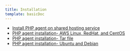 ```yaml
---
title: Installation
template: basicDoc
---
```


* [Install PHP agent on shared hosting service](/docs/agents/php-agent/installation/install-php-agent-shared-hosting-service)
* [PHP agent installation- AWS Linux, RedHat, and CentOS](/docs/agents/php-agent/installation/php-agent-installation-aws-linux-redhat-centos)
* [PHP agent installation- Tar file](/docs/agents/php-agent/installation/php-agent-installation-tar-file)
* [PHP agent installation- Ubuntu and Debian](/docs/agents/php-agent/installation/php-agent-installation-ubuntu-debian)
